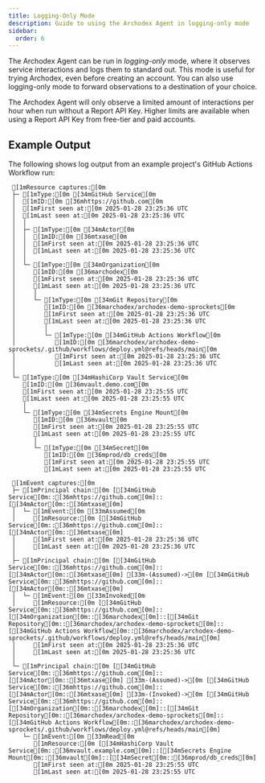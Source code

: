 ```yaml
---
title: Logging-Only Mode
description: Guide to using the Archodex Agent in logging-only mode
sidebar:
  order: 6
---
```



The Archodex Agent can be run in _logging-only_ mode, where it observes service interactions and logs them to standard
out. This mode is useful for trying Archodex, even before creating an account. You can also use logging-only mode to
forward observations to a destination of your choice.

<Aside title="Limits">
  The Archodex Agent will only observe a limited amount of interactions per hour when run without a Report API Key.
  Higher limits are available when using a Report API Key from free-tier and paid accounts.
</Aside>

## Example Output

The following shows log output from an example project's GitHub Actions Workflow run:

```ansi title="Post Archodex Agent" wrap
 [1mResource captures:[0m
 ├─ [1mType:[0m [34mGitHub Service[0m
 │  [1mID:[0m [36mhttps://github.com[0m
 │  [1mFirst seen at:[0m 2025-01-28 23:25:36 UTC
 │  [1mLast seen at:[0m 2025-01-28 23:25:36 UTC
 │  │
 │  ├─ [1mType:[0m [34mActor[0m
 │  │  [1mID:[0m [36mtxase[0m
 │  │  [1mFirst seen at:[0m 2025-01-28 23:25:36 UTC
 │  │  [1mLast seen at:[0m 2025-01-28 23:25:36 UTC
 │  │
 │  └─ [1mType:[0m [34mOrganization[0m
 │     [1mID:[0m [36marchodex[0m
 │     [1mFirst seen at:[0m 2025-01-28 23:25:36 UTC
 │     [1mLast seen at:[0m 2025-01-28 23:25:36 UTC
 │     │
 │     └─ [1mType:[0m [34mGit Repository[0m
 │        [1mID:[0m [36marchodex/archodex-demo-sprockets[0m
 │        [1mFirst seen at:[0m 2025-01-28 23:25:36 UTC
 │        [1mLast seen at:[0m 2025-01-28 23:25:36 UTC
 │        │
 │        └─ [1mType:[0m [34mGitHub Actions Workflow[0m
 │           [1mID:[0m [36marchodex/archodex-demo-sprockets/.github/workflows/deploy.yml@refs/heads/main[0m
 │           [1mFirst seen at:[0m 2025-01-28 23:25:36 UTC
 │           [1mLast seen at:[0m 2025-01-28 23:25:36 UTC
 │
 └─ [1mType:[0m [34mHashiCorp Vault Service[0m
    [1mID:[0m [36mvault.demo.com[0m
    [1mFirst seen at:[0m 2025-01-28 23:25:55 UTC
    [1mLast seen at:[0m 2025-01-28 23:25:55 UTC
    │
    └─ [1mType:[0m [34mSecrets Engine Mount[0m
       [1mID:[0m [36mvault[0m
       [1mFirst seen at:[0m 2025-01-28 23:25:55 UTC
       [1mLast seen at:[0m 2025-01-28 23:25:55 UTC
       │
       └─ [1mType:[0m [34mSecret[0m
          [1mID:[0m [36mprod/db_creds[0m
          [1mFirst seen at:[0m 2025-01-28 23:25:55 UTC
          [1mLast seen at:[0m 2025-01-28 23:25:55 UTC

 [1mEvent captures:[0m
 ├─ [1mPrincipal chain:[0m [[34mGitHub Service[0m::[36mhttps://github.com[0m]::[[34mActor[0m::[36mtxase[0m]
 │  └─ [1mEvent:[0m [33mAssumed[0m
 │     [1mResource:[0m [[34mGitHub Service[0m::[36mhttps://github.com[0m]::[[34mActor[0m::[36mtxase[0m]
 │     [1mFirst seen at:[0m 2025-01-28 23:25:36 UTC
 │     [1mLast seen at:[0m 2025-01-28 23:25:36 UTC
 │
 ├─ [1mPrincipal chain:[0m [[34mGitHub Service[0m::[36mhttps://github.com[0m]::[[34mActor[0m::[36mtxase[0m] [33m-(Assumed)->[0m [[34mGitHub Service[0m::[36mhttps://github.com[0m]::[[34mActor[0m::[36mtxase[0m]
 │  └─ [1mEvent:[0m [33mInvoked[0m
 │     [1mResource:[0m [[34mGitHub Service[0m::[36mhttps://github.com[0m]::[[34mOrganization[0m::[36marchodex[0m]::[[34mGit Repository[0m::[36marchodex/archodex-demo-sprockets[0m]::[[34mGitHub Actions Workflow[0m::[36marchodex/archodex-demo-sprockets/.github/workflows/deploy.yml@refs/heads/main[0m]
 │     [1mFirst seen at:[0m 2025-01-28 23:25:36 UTC
 │     [1mLast seen at:[0m 2025-01-28 23:25:36 UTC
 │
 └─ [1mPrincipal chain:[0m [[34mGitHub Service[0m::[36mhttps://github.com[0m]::[[34mActor[0m::[36mtxase[0m] [33m-(Assumed)->[0m [[34mGitHub Service[0m::[36mhttps://github.com[0m]::[[34mActor[0m::[36mtxase[0m] [33m-(Invoked)->[0m [[34mGitHub Service[0m::[36mhttps://github.com[0m]::[[34mOrganization[0m::[36marchodex[0m]::[[34mGit Repository[0m::[36marchodex/archodex-demo-sprockets[0m]::[[34mGitHub Actions Workflow[0m::[36marchodex/archodex-demo-sprockets/.github/workflows/deploy.yml@refs/heads/main[0m]
    └─ [1mEvent:[0m [33mRead[0m
       [1mResource:[0m [[34mHashiCorp Vault Service[0m::[36mvault.example.com[0m]::[[34mSecrets Engine Mount[0m::[36mvault[0m]::[[34mSecret[0m::[36mprod/db_creds[0m]
       [1mFirst seen at:[0m 2025-01-28 23:25:55 UTC
       [1mLast seen at:[0m 2025-01-28 23:25:55 UTC
```
